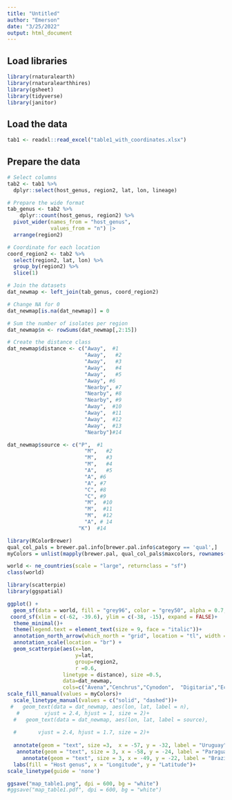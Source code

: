 ```yaml
---
title: "Untitled"
author: "Emerson"
date: "3/25/2022"
output: html_document
---
```



## Load libraries


```r
library(rnaturalearth)
library(rnaturalearthhires)
library(gsheet)
library(tidyverse)
library(janitor)
```

## Load the data

```r


tab1 <- readxl::read_excel("table1_with_coordinates.xlsx")
```

## Prepare the data

```r

# Select columns
tab2 <- tab1 %>% 
  dplyr::select(host_genus, region2, lat, lon, lineage)

# Prepare the wide format
tab_genus <- tab2 %>% 
    dplyr::count(host_genus, region2) %>% 
  pivot_wider(names_from = "host_genus",
              values_from = "n") |> 
  arrange(region2)

# Coordinate for each location
coord_region2 <- tab2 %>% 
  select(region2, lat, lon) %>% 
  group_by(region2) %>% 
  slice(1)

# Join the datasets
dat_newmap <- left_join(tab_genus, coord_region2)

# Change NA for 0
dat_newmap[is.na(dat_newmap)] = 0

# Sum the number of isolates per region
dat_newmap$n <- rowSums(dat_newmap[,2:15])

# Create the distance class
dat_newmap$distance <- c("Away",  #1
                         "Away",   #2
                         "Away",   #3
                         "Away",   #4
                         "Away",   #5
                         "Away", #6
                         "Nearby", #7
                         "Nearby", #8
                         "Nearby", #9
                         "Away",  #10
                         "Away",  #11
                         "Away",  #12
                         "Away",  #13
                         "Nearby")#14

dat_newmap$source <- c("P",  #1
                         "M",   #2
                         "M",   #3
                         "M",   #4
                         "A",   #5
                         "A", #6
                         "A", #7
                         "C", #8
                         "C", #9
                         "M",  #10
                         "M",  #11
                         "M",  #12
                         "A", # 14
                       "K")  #14


```


```r
library(RColorBrewer)
qual_col_pals = brewer.pal.info[brewer.pal.info$category == 'qual',]
myColors = unlist(mapply(brewer.pal, qual_col_pals$maxcolors, rownames(qual_col_pals)))
```


```r
world <- ne_countries(scale = "large", returnclass = "sf")
class(world)

library(scatterpie)
library(ggspatial)

ggplot() +
  geom_sf(data = world, fill = "grey96", color = "grey50", alpha = 0.7, size = 0.3)+
 coord_sf(xlim = c(-62, -39.6), ylim = c(-38, -15), expand = FALSE)+
  theme_minimal()+ 
  theme(legend.text = element_text(size = 9, face = "italic"))+
  annotation_north_arrow(which_north = "grid", location = "tl", width = unit(1, "cm"))+
  annotation_scale(location = "br") +
  geom_scatterpie(aes(x=lon, 
                      y=lat, 
                      group=region2,
                      r =0.6, 
                  linetype = distance), size =0.5,
                  data=dat_newmap, 
                  cols=c("Avena","Cenchrus","Cynodon",  "Digitaria","Echinochloa","Eleusine","Elionorus","Lolium","Luziola","Melinis","Oryza","Setaria","Urochloa", "Bromus"))+
scale_fill_manual(values = myColors)+
  scale_linetype_manual(values = c("solid", "dashed"))+
 #   geom_text(data = dat_newmap, aes(lon, lat, label = n),
   #        vjust = 2.4, hjust = 1, size = 2)+
  #   geom_text(data = dat_newmap, aes(lon, lat, label = source),
   
  #       vjust = 2.4, hjust = 1.7, size = 2)+
  
  annotate(geom = "text", size =3,  x = -57, y = -32, label = "Uruguay")+
   annotate(geom = "text", size = 3, x = -58, y = -24, label = "Paraguay")+
     annotate(geom = "text", size = 3, x = -49, y = -22, label = "Brazil")+
  labs(fill = "Host genus", x = "Longitude", y = "Latitude")+
scale_linetype(guide = 'none')

ggsave("map_table1.png", dpi = 600, bg = "white")
#ggsave("map_table1.pdf", dpi = 600, bg = "white")
```









